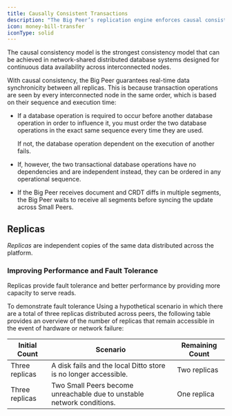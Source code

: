 ```yaml
---
title: Causally Consistent Transactions
description: "The Big Peer’s replication engine enforces causal consistency. "
icon: money-bill-transfer
iconType: solid
---
```


The causal consistency model is the strongest consistency model that can be achieved in network-shared distributed database systems designed for continuous data availability across interconnected nodes. 

With causal consistency, the Big Peer guarantees real-time data synchronicity between all replicas. This is because transaction operations are seen by every interconnected node in the same order, which is based on their sequence and execution time:

- If a database operation is required to occur before another database operation in order to influence it, you must order the two database operations in the exact same sequence every time they are used.

  If not, the database operation dependent on the execution of another fails.

- If, however, the two transactional database operations have no dependencies and are independent instead, they can be ordered in any operational sequence.

- If the Big Peer receives document and CRDT diffs in multiple segments, the Big Peer waits to receive all segments before syncing the update across Small Peers.

## Replicas

*Replicas* are independent copies of the same data distributed across the platform.

### Improving Performance and Fault Tolerance

Replicas provide fault tolerance and better performance by providing more capacity to serve reads.

To demonstrate fault tolerance Using a hypothetical scenario in which there are a total of three replicas distributed across peers, the following table provides an overview of the number of replicas that remain accessible in the event of hardware or network failure:

| **Initial Count** | **Scenario**                                                           | **Remaining Count** |
| ----------------- | ---------------------------------------------------------------------- | ------------------- |
| Three replicas    | A disk fails and the local Ditto store is no longer accessible.        | Two replicas        |
| Three replicas    | Two Small Peers become unreachable due to unstable network conditions. | One replica         |




